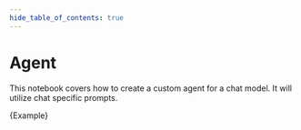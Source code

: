 ```yaml
---
hide_table_of_contents: true
---
```



# Agent

This notebook covers how to create a custom agent for a chat model. It will utilize chat specific prompts.

<CodeBlock language="typescript">{Example}</CodeBlock>
